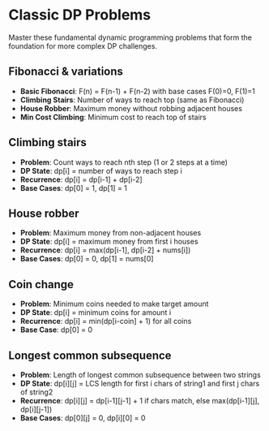 # Classic DP Problems

Master these fundamental dynamic programming problems that form the foundation for more complex DP challenges.

## Fibonacci & variations

- **Basic Fibonacci**: F(n) = F(n-1) + F(n-2) with base cases F(0)=0, F(1)=1
- **Climbing Stairs**: Number of ways to reach top (same as Fibonacci)
- **House Robber**: Maximum money without robbing adjacent houses
- **Min Cost Climbing**: Minimum cost to reach top of stairs

## Climbing stairs

- **Problem**: Count ways to reach nth step (1 or 2 steps at a time)
- **DP State**: dp[i] = number of ways to reach step i
- **Recurrence**: dp[i] = dp[i-1] + dp[i-2]
- **Base Cases**: dp[0] = 1, dp[1] = 1

## House robber

- **Problem**: Maximum money from non-adjacent houses
- **DP State**: dp[i] = maximum money from first i houses
- **Recurrence**: dp[i] = max(dp[i-1], dp[i-2] + nums[i])
- **Base Cases**: dp[0] = 0, dp[1] = nums[0]

## Coin change

- **Problem**: Minimum coins needed to make target amount
- **DP State**: dp[i] = minimum coins for amount i
- **Recurrence**: dp[i] = min(dp[i-coin] + 1) for all coins
- **Base Case**: dp[0] = 0

## Longest common subsequence

- **Problem**: Length of longest common subsequence between two strings
- **DP State**: dp[i][j] = LCS length for first i chars of string1 and first j chars of string2
- **Recurrence**: dp[i][j] = dp[i-1][j-1] + 1 if chars match, else max(dp[i-1][j], dp[i][j-1])
- **Base Cases**: dp[0][j] = 0, dp[i][0] = 0
